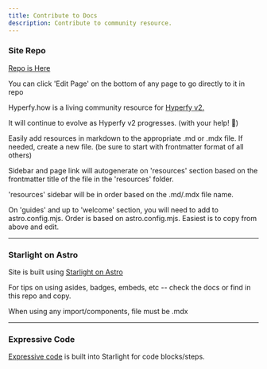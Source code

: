 ```yaml
---
title: Contribute to Docs
description: Contribute to community resource.
---
```


### Site Repo

[Repo is Here](https://github.com/Innkeeping/Hyperfy.how)

<Aside>You can click 'Edit Page' on the bottom of any page to go directly to it in repo</Aside>

Hyperfy.how is a living community resource for [Hyperfy v2.](https://github.com/hyperfy-xyz/hyperfy)

It will continue to evolve as Hyperfy v2 progresses. (with your help! 🚀)

Easily add resources in markdown to the appropriate .md or .mdx file.  If needed, create a new file.  (be sure to start with frontmatter format of all others)

Sidebar and page link will autogenerate on 'resources' section based on the frontmatter title of the file in the 'resources' folder.

'resources' sidebar will be in order based on the .md/.mdx file name.

On 'guides' and up to 'welcome' section, you will need to add to astro.config.mjs. Order is based on astro.config.mjs.  Easiest is to copy from above and edit.

---

### Starlight on Astro

Site is built using [Starlight on Astro](https://starlight.astro.build/)

For tips on using asides, badges, embeds, etc -- check the docs or find in this repo and copy.

When using any import/components, file must be .mdx

---

### Expressive Code

[Expressive code](https://expressive-code.com/key-features/syntax-highlighting/) is built into Starlight for code blocks/steps.